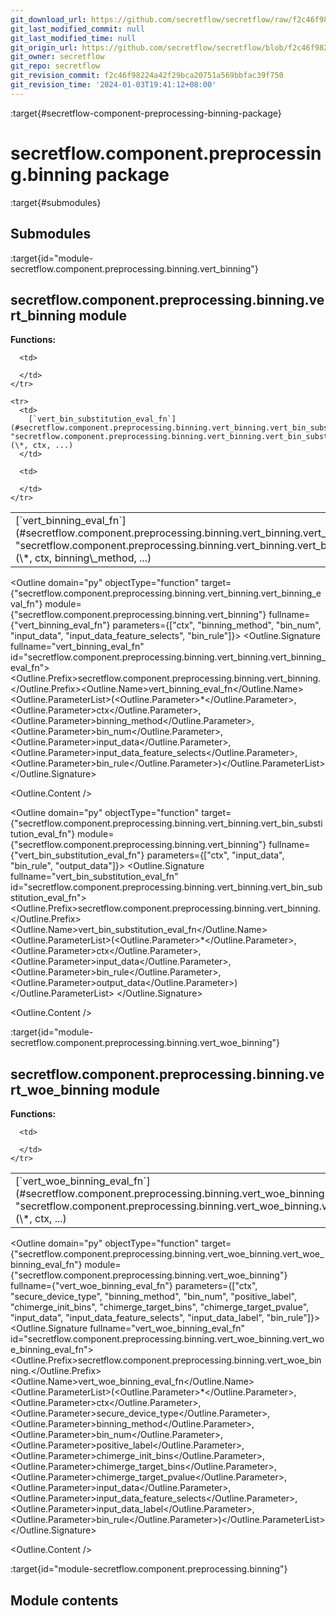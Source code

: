 ```yaml
---
git_download_url: https://github.com/secretflow/secretflow/raw/f2c46f98224a42f29bca20751a569bbfac39f750/docs/source/secretflow.component.preprocessing.binning.rst
git_last_modified_commit: null
git_last_modified_time: null
git_origin_url: https://github.com/secretflow/secretflow/blob/f2c46f98224a42f29bca20751a569bbfac39f750/docs/source/secretflow.component.preprocessing.binning.rst
git_owner: secretflow
git_repo: secretflow
git_revision_commit: f2c46f98224a42f29bca20751a569bbfac39f750
git_revision_time: '2024-01-03T19:41:12+08:00'
---
```


:target{#secretflow-component-preprocessing-binning-package}

# secretflow\.component.preprocessing.binning package

:target{#submodules}

## Submodules

:target{id="module-secretflow.component.preprocessing.binning.vert_binning"}

## <Target id="secretflow-component-preprocessing-binning-vert-binning-module" />secretflow\.component.preprocessing.binning.vert\_binning module

<strong>Functions:</strong>

<table>
  <tbody>
    <tr>
      <td>
        [`vert_binning_eval_fn`](#secretflow.component.preprocessing.binning.vert_binning.vert_binning_eval_fn "secretflow.component.preprocessing.binning.vert_binning.vert_binning_eval_fn")(\*, ctx, binning\_method, ...)
      </td>

      <td>

      </td>
    </tr>

    <tr>
      <td>
        [`vert_bin_substitution_eval_fn`](#secretflow.component.preprocessing.binning.vert_binning.vert_bin_substitution_eval_fn "secretflow.component.preprocessing.binning.vert_binning.vert_bin_substitution_eval_fn")(\*, ctx, ...)
      </td>

      <td>

      </td>
    </tr>
  </tbody>
</table>

<Outline domain="py" objectType="function" target={"secretflow.component.preprocessing.binning.vert_binning.vert_binning_eval_fn"} module={"secretflow.component.preprocessing.binning.vert_binning"} fullname={"vert_binning_eval_fn"} parameters={["ctx", "binning_method", "bin_num", "input_data", "input_data_feature_selects", "bin_rule"]}>
  <Outline.Signature fullname="vert_binning_eval_fn" id="secretflow.component.preprocessing.binning.vert_binning.vert_binning_eval_fn">
    <Outline.Prefix>secretflow\.component.preprocessing.binning.vert\_binning.</Outline.Prefix><Outline.Name>vert\_binning\_eval\_fn</Outline.Name><Outline.ParameterList><span>(</span><Outline.Parameter><span>\*</span></Outline.Parameter>, <Outline.Parameter><span className="name">ctx</span></Outline.Parameter>, <Outline.Parameter><span className="name">binning\_method</span></Outline.Parameter>, <Outline.Parameter><span className="name">bin\_num</span></Outline.Parameter>, <Outline.Parameter><span className="name">input\_data</span></Outline.Parameter>, <Outline.Parameter><span className="name">input\_data\_feature\_selects</span></Outline.Parameter>, <Outline.Parameter><span className="name">bin\_rule</span></Outline.Parameter><span>)</span></Outline.ParameterList>
  </Outline.Signature>

  <Outline.Content />
</Outline>

<Outline domain="py" objectType="function" target={"secretflow.component.preprocessing.binning.vert_binning.vert_bin_substitution_eval_fn"} module={"secretflow.component.preprocessing.binning.vert_binning"} fullname={"vert_bin_substitution_eval_fn"} parameters={["ctx", "input_data", "bin_rule", "output_data"]}>
  <Outline.Signature fullname="vert_bin_substitution_eval_fn" id="secretflow.component.preprocessing.binning.vert_binning.vert_bin_substitution_eval_fn">
    <Outline.Prefix>secretflow\.component.preprocessing.binning.vert\_binning.</Outline.Prefix><Outline.Name>vert\_bin\_substitution\_eval\_fn</Outline.Name><Outline.ParameterList><span>(</span><Outline.Parameter><span>\*</span></Outline.Parameter>, <Outline.Parameter><span className="name">ctx</span></Outline.Parameter>, <Outline.Parameter><span className="name">input\_data</span></Outline.Parameter>, <Outline.Parameter><span className="name">bin\_rule</span></Outline.Parameter>, <Outline.Parameter><span className="name">output\_data</span></Outline.Parameter><span>)</span></Outline.ParameterList>
  </Outline.Signature>

  <Outline.Content />
</Outline>

:target{id="module-secretflow.component.preprocessing.binning.vert_woe_binning"}

## <Target id="secretflow-component-preprocessing-binning-vert-woe-binning-module" />secretflow\.component.preprocessing.binning.vert\_woe\_binning module

<strong>Functions:</strong>

<table>
  <tbody>
    <tr>
      <td>
        [`vert_woe_binning_eval_fn`](#secretflow.component.preprocessing.binning.vert_woe_binning.vert_woe_binning_eval_fn "secretflow.component.preprocessing.binning.vert_woe_binning.vert_woe_binning_eval_fn")(\*, ctx, ...)
      </td>

      <td>

      </td>
    </tr>
  </tbody>
</table>

<Outline domain="py" objectType="function" target={"secretflow.component.preprocessing.binning.vert_woe_binning.vert_woe_binning_eval_fn"} module={"secretflow.component.preprocessing.binning.vert_woe_binning"} fullname={"vert_woe_binning_eval_fn"} parameters={["ctx", "secure_device_type", "binning_method", "bin_num", "positive_label", "chimerge_init_bins", "chimerge_target_bins", "chimerge_target_pvalue", "input_data", "input_data_feature_selects", "input_data_label", "bin_rule"]}>
  <Outline.Signature fullname="vert_woe_binning_eval_fn" id="secretflow.component.preprocessing.binning.vert_woe_binning.vert_woe_binning_eval_fn">
    <Outline.Prefix>secretflow\.component.preprocessing.binning.vert\_woe\_binning.</Outline.Prefix><Outline.Name>vert\_woe\_binning\_eval\_fn</Outline.Name><Outline.ParameterList><span>(</span><Outline.Parameter><span>\*</span></Outline.Parameter>, <Outline.Parameter><span className="name">ctx</span></Outline.Parameter>, <Outline.Parameter><span className="name">secure\_device\_type</span></Outline.Parameter>, <Outline.Parameter><span className="name">binning\_method</span></Outline.Parameter>, <Outline.Parameter><span className="name">bin\_num</span></Outline.Parameter>, <Outline.Parameter><span className="name">positive\_label</span></Outline.Parameter>, <Outline.Parameter><span className="name">chimerge\_init\_bins</span></Outline.Parameter>, <Outline.Parameter><span className="name">chimerge\_target\_bins</span></Outline.Parameter>, <Outline.Parameter><span className="name">chimerge\_target\_pvalue</span></Outline.Parameter>, <Outline.Parameter><span className="name">input\_data</span></Outline.Parameter>, <Outline.Parameter><span className="name">input\_data\_feature\_selects</span></Outline.Parameter>, <Outline.Parameter><span className="name">input\_data\_label</span></Outline.Parameter>, <Outline.Parameter><span className="name">bin\_rule</span></Outline.Parameter><span>)</span></Outline.ParameterList>
  </Outline.Signature>

  <Outline.Content />
</Outline>

:target{id="module-secretflow.component.preprocessing.binning"}

## <Target id="module-contents" />Module contents
